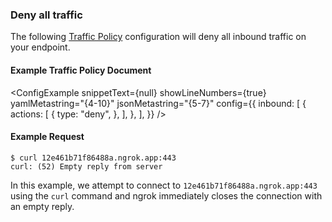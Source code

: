 
### Deny all traffic

The following [Traffic Policy](/docs/tls/traffic-policy/)
configuration will deny all inbound traffic on your endpoint.

#### Example Traffic Policy Document

<ConfigExample
	snippetText={null}
	showLineNumbers={true}
	yamlMetastring="{4-10}"
	jsonMetastring="{5-7}"
	config={{
		inbound: [
			{
				actions: [
					{
						type: "deny",
					},
				],
			},
		],
	}}
/>

#### Example Request

```shell
$ curl 12e461b71f86488a.ngrok.app:443
curl: (52) Empty reply from server
```

In this example, we attempt to connect to `12e461b71f86488a.ngrok.app:443` using
the `curl` command and ngrok immediately closes the connection with an empty
reply.
